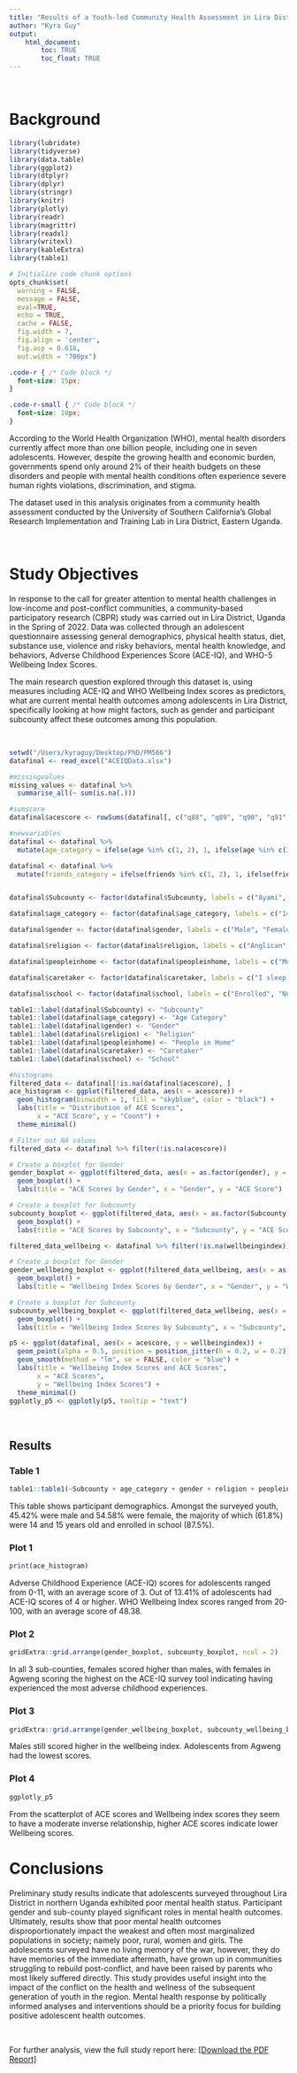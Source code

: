 ```yaml
---
title: "Results of a Youth-led Community Health Assessment in Lira District, Northern Uganda" 
author: "Kyra Guy"
output: 
    html_document:
        toc: TRUE
        toc_float: TRUE
---
```


<br>

# Background

```r

library(lubridate)
library(tidyverse)
library(data.table)
library(ggplot2)
library(dtplyr)
library(dplyr)
library(stringr)
library(knitr)
library(plotly)
library(readr)
library(magrittr)
library(readxl)
library(writexl)
library(kableExtra)
library(table1)

# Initialize code chunk options
opts_chunk$set(
  warning = FALSE,
  message = FALSE,
  eval=TRUE,
  echo = TRUE,
  cache = FALSE,
  fig.width = 7, 
  fig.align = 'center',
  fig.asp = 0.618,
  out.width = "700px")
```

```css
.code-r { /* Code block */
  font-size: 15px;
}

.code-r-small { /* Code block */
  font-size: 10px;
}
```

According to the World Health Organization (WHO), mental health disorders currently affect more than one billion people, including one in seven adolescents. However, despite the growing health and economic burden, governments spend only around 2% of their health budgets on these disorders and people with mental health conditions often experience severe human rights violations, discrimination, and stigma.

The dataset used in this analysis originates from a community health assessment conducted by the University of Southern California's Global Research Implementation and Training Lab in Lira District, Eastern Uganda.

<br>

# Study Objectives

In response to the call for greater attention to mental health challenges in low-income and post-conflict communities, a community-based participatory research (CBPR) study was carried out in Lira District, Uganda in the Spring of 2022. Data was collected through an adolescent questionnaire assessing general demographics, physical health status, diet, substance use, violence and risky behaviors, mental health knowledge, and behaviors, Adverse Childhood Experiences Score (ACE-IQ), and WHO-5 Wellbeing Index Scores.

The main research question explored through this dataset is, using measures including ACE-IQ and WHO Wellbeing Index scores as predictors, what are current mental health outcomes among adolescents in Lira District, specifically looking at how might factors, such as gender and participant subcounty affect these outcomes among this population.

<br>

```r
setwd("/Users/kyraguy/Desktop/PhD/PM566")
datafinal <- read_excel("ACEIQData.xlsx")
```

```r
#missingvalues
missing_values <- datafinal %>%
  summarise_all(~ sum(is.na(.)))

#sumscore
datafinal$acescore <- rowSums(datafinal[, c("q88", "q89", "q90", "q91", "q92", "q93", "q94", "q95", "q96", "q97", "q98", "q99", "q100")], na.rm = TRUE)

#newvariables
datafinal <- datafinal %>%
  mutate(age_category = ifelse(age %in% c(1, 2), 1, ifelse(age %in% c(3, 4), 2, NA)))

datafinal <- datafinal %>%
  mutate(friends_category = ifelse(friends %in% c(1, 2), 1, ifelse(friends %in% c(3, 4), 2, NA)))


datafinal$Subcounty <- factor(datafinal$Subcounty, labels = c("Ayami", "Aromo", "Agweng"))

datafinal$age_category <- factor(datafinal$age_category, labels = c("14-15", "16-17"))

datafinal$gender <- factor(datafinal$gender, labels = c("Male", "Female"))

datafinal$religion <- factor(datafinal$religion, labels = c("Anglican", "Roman Catholic", "Muslim", "Pentecostal", "Jewish"))

datafinal$peopleinhome <- factor(datafinal$peopleinhome, labels = c("Mother", "Father", "Brother/Sister", "Grandparent"))

datafinal$caretaker <- factor(datafinal$caretaker, labels = c("I sleep alone", "2 people", "3 people", "4 people", "5 or more people"))

datafinal$school <- factor(datafinal$school, labels = c("Enrolled", "Not enrolled"))
```

```r
table1::label(datafinal$Subcounty) <- "Subcounty"
table1::label(datafinal$age_category) <- "Age Category"
table1::label(datafinal$gender) <- "Gender"
table1::label(datafinal$religion) <- "Religion"
table1::label(datafinal$peopleinhome) <- "People in Home"
table1::label(datafinal$caretaker) <- "Caretaker"
table1::label(datafinal$school) <- "School"
```

```r
#histograms
filtered_data <- datafinal[!is.na(datafinal$acescore), ]
ace_histogram <- ggplot(filtered_data, aes(x = acescore)) +
  geom_histogram(binwidth = 1, fill = "skyblue", color = "black") +
  labs(title = "Distribution of ACE Scores",
       x = "ACE Score", y = "Count") +
  theme_minimal()
```

```r

# Filter out NA values
filtered_data <- datafinal %>% filter(!is.na(acescore))

# Create a boxplot for Gender
gender_boxplot <- ggplot(filtered_data, aes(x = as.factor(gender), y = acescore)) +
  geom_boxplot() +
  labs(title = "ACE Scores by Gender", x = "Gender", y = "ACE Score")

# Create a boxplot for Subcounty
subcounty_boxplot <- ggplot(filtered_data, aes(x = as.factor(Subcounty), y = acescore)) +
  geom_boxplot() +
  labs(title = "ACE Scores by Subcounty", x = "Subcounty", y = "ACE Score")
```

```r
filtered_data_wellbeing <- datafinal %>% filter(!is.na(wellbeingindex))

# Create a boxplot for Gender
gender_wellbeing_boxplot <- ggplot(filtered_data_wellbeing, aes(x = as.factor(gender), y = wellbeingindex)) +
  geom_boxplot() +
  labs(title = "Wellbeing Index Scores by Gender", x = "Gender", y = "Wellbeing Index")

# Create a boxplot for Subcounty
subcounty_wellbeing_boxplot <- ggplot(filtered_data_wellbeing, aes(x = as.factor(Subcounty), y = wellbeingindex)) +
  geom_boxplot() +
  labs(title = "Wellbeing Index Scores by Subcounty", x = "Subcounty", y = "Wellbeing Index")
```

```r
p5 <- ggplot(datafinal, aes(x = acescore, y = wellbeingindex)) +
  geom_point(alpha = 0.5, position = position_jitter(h = 0.2, w = 0.2)) +
  geom_smooth(method = "lm", se = FALSE, color = "blue") +
  labs(title = "Wellbeing Index Scores and ACE Scores",
       x = "ACE Scores",
       y = "Wellbeing Index Scores") +
  theme_minimal()
ggplotly_p5 <- ggplotly(p5, tooltip = "text")
```

<br>

## Results {.tabset}

### Table 1

```r
table1::table1(~Subcounty + age_category + gender + religion + peopleinhome + caretaker + school, data = datafinal)
```

This table shows participant demographics. Amongst the surveyed youth, 45.42% were male and 54.58% were female, the majority of which (61.8%) were 14 and 15 years old and enrolled in school (87.5%).

### Plot 1

```r
print(ace_histogram)
```

Adverse Childhood Experience (ACE-IQ) scores for adolescents ranged from 0-11, with an average score of 3. Out of 13.41% of adolescents had ACE-IQ scores of 4 or higher. WHO Wellbeing Index scores ranged from 20-100, with an average score of 48.38.

### Plot 2

```r
gridExtra::grid.arrange(gender_boxplot, subcounty_boxplot, ncol = 2)
```

In all 3 sub-counties, females scored higher than males, with females in Agweng scoring the highest on the ACE-IQ survey tool indicating having experienced the most adverse childhood experiences.

### Plot 3

```r
gridExtra::grid.arrange(gender_wellbeing_boxplot, subcounty_wellbeing_boxplot, ncol = 2)
```

Males still scored higher in the wellbeing index. Adolescents from Agweng had the lowest scores.

### Plot 4

```r
ggplotly_p5
```

From the scatterplot of ACE scores and Wellbeing index scores they seem to have a moderate inverse relationship, higher ACE scores indicate lower Wellbeing scores.

# Conclusions

Preliminary study results indicate that adolescents surveyed throughout Lira District in northern Uganda exhibited poor mental health status. Participant gender and sub-county played significant roles in mental health outcomes. Ultimately, results show that poor mental health outcomes disproportionately impact the weakest and often most marginalized populations in society; namely poor, rural, women and girls. The adolescents surveyed have no living memory of the war, however, they do have memories of the immediate aftermath, have grown up in communities struggling to rebuild post-conflict, and have been raised by parents who most likely suffered directly. This study provides useful insight into the impact of the conflict on the health and wellness of the subsequent generation of youth in the region. Mental health response by politically informed analyses and interventions should be a priority focus for building positive adolescent health outcomes.

<br>

For further analysis, view the full study report here: [[Download the PDF Report]](file:///Users/kyraguy/Downloads/Adolescent%20Mental%20Health%20Assessment.pdf)

